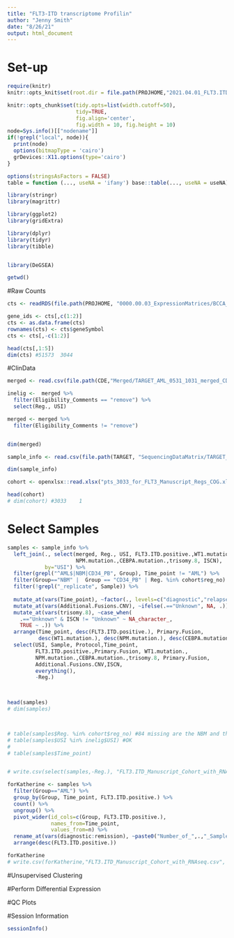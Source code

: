 ```yaml
---
title: "FLT3-ITD transcriptome Profilin"
author: "Jenny Smith"
date: "8/26/21"
output: html_document
---
```


# Set-up 

```r
require(knitr)
knitr::opts_knit$set(root.dir = file.path(PROJHOME,"2021.04.01_FLT3.ITD_Cooperating_Mutations/"))
```

```r
knitr::opts_chunk$set(tidy.opts=list(width.cutoff=50),
                      tidy=TRUE,
                      fig.align='center',
                      fig.width = 10, fig.height = 10)
node=Sys.info()[["nodename"]]
if(!grepl("local", node)){
  print(node)
  options(bitmapType = 'cairo')
  grDevices::X11.options(type='cairo')
}

options(stringsAsFactors = FALSE)
table = function (..., useNA = 'ifany') base::table(..., useNA = useNA)
```

```r
library(stringr)
library(magrittr)

library(ggplot2)
library(gridExtra)

library(dplyr)
library(tidyr)
library(tibble)


library(DeGSEA)

getwd()
```


#Raw Counts

```r
cts <- readRDS(file.path(PROJHOME, "0000.00.03_ExpressionMatrices/BCCA_GRCh37_Ensembl_v69/TARGET_AML_MPN_DS_NBM_3044Samples_Ribodepleted_RNAseq_geneLevel_dupGenesRemoved_FractionalCounts.RDS"))

gene_ids <- cts[,c(1:2)]
cts <- as.data.frame(cts)
rownames(cts) <- cts$geneSymbol
cts <- cts[,-c(1:2)]

head(cts[,1:5])
dim(cts) #51573  3044
```


#ClinData

```r
merged <- read.csv(file.path(CDE,"Merged/TARGET_AML_0531_1031_merged_CDEs_05.21.21.csv"))

inelig <-  merged %>% 
  filter(Eligibility_Comments == "remove") %>% 
  select(Reg., USI)

merged <- merged %>% 
  filter(Eligibility_Comments != "remove")


dim(merged)
```

```r
sample_info <- read.csv(file.path(TARGET, "SequencingDataMatrix/TARGET_AML_Ribodepleted_Manifest_08.12.21.csv")) 

dim(sample_info)
```

```r
cohort <- openxlsx::read.xlsx("pts_3033_for_FLT3_Manuscript_Regs_COG.xlsx")

head(cohort)
# dim(cohort) #3033    1
```

# Select Samples 

```r
samples <- sample_info %>% 
  left_join(., select(merged, Reg., USI, FLT3.ITD.positive.,WT1.mutation.,
                      NPM.mutation.,CEBPA.mutation.,trisomy.8, ISCN), 
            by="USI") %>% 
  filter(grepl("^AML$|NBM|CD34_PB", Group), Time_point != "AML") %>% 
  filter(Group=="NBM" |  Group == "CD34_PB" | Reg. %in% cohort$reg_no) %>%
  filter(!grepl("_replicate", Sample)) %>% 
  
  mutate_at(vars(Time_point), ~factor(., levels=c("diagnostic","relapse","remission", "NBM","CD34_PB"))) %>% 
  mutate_at(vars(Additional.Fusions.CNV), ~ifelse(.=="Unknown", NA, .)) %>% 
  mutate_at(vars(trisomy.8), ~case_when(
    .=="Unknown" & ISCN != "Unknown" ~ NA_character_,
    TRUE ~ .)) %>% 
  arrange(Time_point, desc(FLT3.ITD.positive.), Primary.Fusion,
          desc(WT1.mutation.), desc(NPM.mutation.), desc(CEBPA.mutation.)) %>%
  select(USI, Sample, Protocol,Time_point,
         FLT3.ITD.positive.,Primary.Fusion, WT1.mutation.,
         NPM.mutation.,CEBPA.mutation.,trisomy.8, Primary.Fusion, 
         Additional.Fusions.CNV,ISCN,
         everything(), 
         -Reg.) 
  


head(samples)
# dim(samples)



# table(samples$Reg. %in% cohort$reg_no) #84 missing are the NBM and the CD34_PB
# table(samples$USI %in% inelig$USI) #OK
# 
# table(samples$Time_point)


# write.csv(select(samples,-Reg.), "FLT3.ITD_Manuscript_Cohort_with_RNAseq_mutations_and_fusion_info.csv", row.names = FALSE)
```

```r
forKatherine <- samples %>% 
  filter(Group=="AML") %>% 
  group_by(Group, Time_point, FLT3.ITD.positive.) %>% 
  count() %>% 
  ungroup() %>% 
  pivot_wider(id_cols=c(Group, FLT3.ITD.positive.), 
              names_from=Time_point,
              values_from=n) %>% 
  rename_at(vars(diagnostic:remission), ~paste0("Number_of_",.,"_Samples")) %>% 
  arrange(desc(FLT3.ITD.positive.))

forKatherine
# write.csv(forKatherine,"FLT3.ITD_Manuscript_Cohort_with_RNAseq.csv", row.names = FALSE)
```


#Unsupervised Clustering



#Perform Differential Expression



#QC Plots 


#Session Information

```r
sessionInfo()
```

